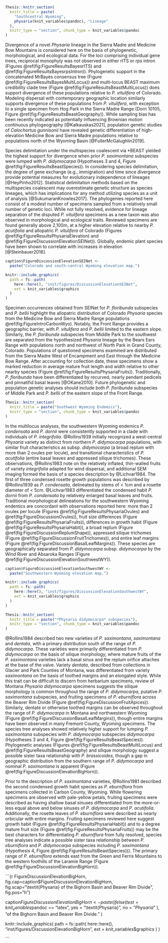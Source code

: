 
```r

Thesis::knitr_section(
  knitr_title = paste(
    "Southcentral Wyoming",
    physaria(knit_variables$pandoc), "Lineage"
  ),
  knitr_type = "section", chunk_type = knit_variables$pandoc
)

```

\paragraph{} Divergence of a novel *Physaria* lineage in the Sierra Madre and
Medicine Bow Mountains is considered here on the basis of phylogenetic,
morphological, and ecological data. For the loci comprising individual gene
trees, reciprocal monophyly was not observed in either rITS or *rps* intron
(Figures \@ref(fig:FigureResultsBayesrITS) and
\@ref(fig:FigureResultsBayesrpsIntron)).
Phylogenetic support in the concatenated MrBayes consensus tree
(Figure \@ref(fig:FigureResultsBayesMultiLocus)) and multi-locus BEAST maximum
credibility clade tree (Figure \@ref(fig:FigureResultsBeastMultiLocus))
does support divergence of these populations relative to *P. vitulifera* of
Colorado. Modeling dispersal with contemporary geographic location similarly
supports divergence of these populations from *P. vitulifera*, with
exception to a single specimen from Hog Park in the Sierra Madre Range
(Dorn 10105, Figure \@ref(fig:FigureResultsBeastGeography)). While sampling bias
has been recently indicated as potentially influencing Brownian motion
continuous phylogeography [@Kalkauskas2021], population genetic studies of
*Calochortus gunnisonii* have revealed genetic differentiation of high-elevation
Medicine Bow and Sierra Madre populations relative to populations north of the
Wyoming Basin [@FullerMcGalughlin2019].

\paragraph{} Species delimitation under the multispecies coalescent via
\*BEAST yielded the highest support for divergence when prior *P. saximontana*
subspecies were lumped with *P. didymocarpa* (Hypotheses 3 and 4, Figure
\@ref(fig:FigureResultsBeastSpecies)). In considering species delimitation,
the degree of gene exchange (e.g., immigration) and time since divergence
provide potential measures for evolutionary independence of lineages
[@HeyPinho2012]. Statistical delimitation methods based on the multispecies
coalescent may overestimate genetic structure as species lineages, which has
implications for any method utilizing species as a unit of analysis
[@SukumaranKnowles2017]. The phylogenies reported here consist of a modest
number of specimens sampled from a relatively small number of genetic loci.
While not fully resolved, evidence for lineage separation of the disputed
*P. vitulifera* specimens as a new taxon was also observed in morphological and
ecological traits. Reviewed specimens are found generally above 2,100m, at
a higher elevation relative to nearby *P. acutifolia* and allopatric
*P. vitulifera* of Colorado (Figures \@ref(fig:FigureResultsPhysariaElevation)
and \@ref(fig:FigureDiscussionElevationSEINet)).
Globally, endemic plant species have been shown
to correlate with increases in elevation [@Steinbauer2016].

```r

caption$FigureDiscussionElevationSEINet <-
  paste("Colorado and south-central Wyoming elevation map.")

knitr::include_graphics(
  path = fs::path(
    here::here(), "inst/figures/DiscussionElevationSEINet",
    ext = knit_variables$graphics
  )
)

```

\paragraph{} Specimen occurrences obtained from SEINet for *P. floribunda*
subspecies and *P. bellii* highlight the allopatric distribution of Colorado
*Physaria* species from the Medicine Bow and Sierra Madre Range populations
\@ref(fig:FigureIntroCarbonWyo). Notably, the Front Range provides a
geographic barrier, with *P. vitulifera* and *P. bellii* limited to the
eastern slope. Similarly, the *P. floribunda* subspecies from Middle Park
to the southwest are separated from the hypothesized *Physaria* lineage by
the Bears Ears Range with populations north and northwest of North Park in
Grand County, Colorado. Populations of questioned specimens examined are
distributed from the Sierra Madre West of Encampment and East through the
Medicine Bow Range. After accounting for collection date, these specimens
show a marked reduction in average mature fruit length and width relative
to other nearby species (Figure \@ref(fig:FigureResultsPhysariaFruits)).
Traditionally, *P. floribunda* have been differentiated by recurved, nearly
pendant pedicels and pinnatifid basal leaves [@OKane2010]. Future phylogenetic
and population genetic analyses should include both *P. floribunda* subspecies
of Middle Park and *P. bellii* of the eastern slope of the Front Range.

```r

Thesis::knitr_section(
  knitr_title = paste("Southwest Wyoming Endemics"),
  knitr_type = "section", chunk_type = knit_variables$pandoc
)

```

\paragraph{} In the multilocus analyses, the southwestern Wyoming endemics
*P. condensata* and *P. dornii* were consistently supported in a clade with
individuals of *P. integrifolia*. @Rollins1939 initially recognized a
west-central *Physaria* variety as distinct from northern *P. didymocarpa*
populations, with similar fruit characteristics as subsp. *didymocarpa*
(a broad replum with more than 2 ovules per locule), and transitional
characteristics of *P. acutifolia* (entire basal leaves and appressed silique
trichomes). These observations, @Rollins1983 note on the relatively inflated,
thin-walled fruits of variety *integrifolia* adapted for wind dispersal, and
additional SEM imaging formed the basis of a species description by @Lichvar1984.
The first of three condensed rosette growth populations was described by
@Rollins1939 as *P. condensata*, delineated by stems of $<$ 1cm and a rosette
diameter of $<$ 5cm. @Lichvar1983 differentiated the condensed habit *P. dornii*
from *P. condensata* by relatively enlarged basal leaves and fruits.
Traditional morphological delineations for the southwestern Wyoming endemics
are concordant with observations reported here: more than 2 ovules per locule
(Figures \@ref(fig:FigureResultsPhysariaOvules) and
\@ref(fig:FigureDiscussionOvules)),
fruit size differences (Figure \@ref(fig:FigureResultsPhysariaFruits)),
differences in growth habit (Figure \@ref(fig:FigureResultsPhysariaHabit)),
a broad replum (Figure \@ref(fig:FigureDiscussionReplumShape)),
appressed silique trichomes (Figure \@ref(fig:FigureDiscussionFruitTrichomes)),
and entire leaf margins (Figure \@ref(fig:FigureDiscussionBasalLeafMargins)).
These species are geographically separated from *P. didymocarpa* subsp.
*didymocarpa* by the Wind River and Absaroka Ranges
(Figure \@ref(fig:FigureDiscussionElevationSouthwestWY)).

\clearpage

```r

caption$FigureDiscussionElevationSouthwestWY <-
  paste("Southwestern Wyoming elevation map.")

knitr::include_graphics(
  path = fs::path(
    here::here(), "inst/figures/DiscussionElevationSouthwestWY",
    ext = knit_variables$graphics
  )
)

```

\clearpage

\vspace*{-24pt}

```r

Thesis::knitr_section(
  knitr_title = paste("*Physaria didymocarpa* subspecies"),
  knitr_type = "section", chunk_type = knit_variables$pandoc
)

```

\paragraph{} @Rollins1984 described two new varieties of *P. saximontana*,
*saximontana* and *dentata*, with a primary distribution south of the range
of *P. didymocarpa*. These varieties were primarily differentiated from
*P. didymocarpa* on the basis of silique morphology, where mature fruits of
the *P. saximontana* varieties lack a basal sinus and the replum orifice
attaches at the base of the valve. Variety *dentata*, described from collections
in Glacier and Park Counties of Montana, was differentiated from variety
*saximontana* on the basis of toothed margins and an elongated style.
While this trait can be difficult to discern from herbarium specimens, review
of Montana *Physaria didymocarpa* specimens suggests the silique morphology
is common throughout the range of *P. didymocarpa*, putative *P. saximontana*
subspecies, and fruiting specimens of *P. eburniflora* across the Beaver Rim
Divide (Figure \@ref(fig:FigureDiscussionFruitApices)). Similarly, dentate
or otherwise toothed margins can be observed throughout the range of
*P. didymocarpa* in Montana and northwestern Wyoming
(Figure \@ref(fig:FigureDiscussionBasalLeafMargins)), though entire margins
have been observed in many Fremont County, Wyoming specimens.
The species tree analyses showed relatively higher support for lumping
*P. saximontana* subspecies with *P. didymocarpa* subspecies *didymocarpa*
(Hypotheses 3 and 4, Figure \@ref(fig:FigureResultsBeastSpecies)).
Phylogenetic analyses (Figures \@ref(fig:FigureResultsBeastMultiLocus) and
\@ref(fig:FigureResultsBeastGeography) and silique morphology suggest a possible
sister taxa relationship with *P. brassicoides*, though a gap in geographic
distribution from the southern range of *P. didymocarpa* and nominal
*P. saximontana* is apparent (Figure \@ref(fig:FigureDiscussionElevationBigHorn)).

\paragraph{} Prior to the description of *P. saximontana* varieties,
@Rollins1981 described the second condensed growth habit species as
*P. eburniflora* from specimens collected in Carbon County, Wyoming.
While flowering specimens are observed with pale-yellow petals, fruiting
specimens were described as having shallow basal sinuses differentiated from
the more-or-less equal above and below sinuses of *P. didymocarpa* and
*P. acutifolia*. Additionally, the rosette leaves of *P. eburniflora* were
described as nearly orbicular with entire margins. Fruiting specimens reviewed
here suggest growth habit (Figure \@ref(fig:FigureResultsPhysariaHabit)) and
to a degree mature fruit size (Figure \@ref(fig:FigureResultsPhysariaFruits))
may be the best characters for differentiating *P. eburniflora* from
fully resolved, species tree analyses indicate a possible sister taxa
relationship between *P. eburniflora* and *P. didymocarpa* subspecies including
*P. saximontana* (Hypothesis 4, Figure \@ref(fig:FigureResultsBeastSpecies))).
The primary range of *P. eburniflora* extends east from the Green and Ferris
Mountains to the western foothills of the Laramie Range
(Figure \@ref(fig:FigureDiscussionElevationBigHorn)).

\clearpage

```{r FigureDiscussionElevationBigHorn, fig.cap=caption$FigureDiscussionElevationBigHorn, fig.scap="\\textit{Physaria} of the Bighorn Basin and Beaver Rim Divide", fig.pos="h"}

caption$FigureDiscussionElevationBigHorn <-
  paste(
    ifelse(
      test = knit_variables$pandoc == "latex",
      yes = "\\textit{Physaria}",
      no = "*Physaria*"
    ),
    "of the Bighorn Basin and Beaver Rim Divide."
  )

knitr::include_graphics(
  path = fs::path(
    here::here(), "inst/figures/DiscussionElevationBigHorn",
    ext = knit_variables$graphics
  )
)

```


